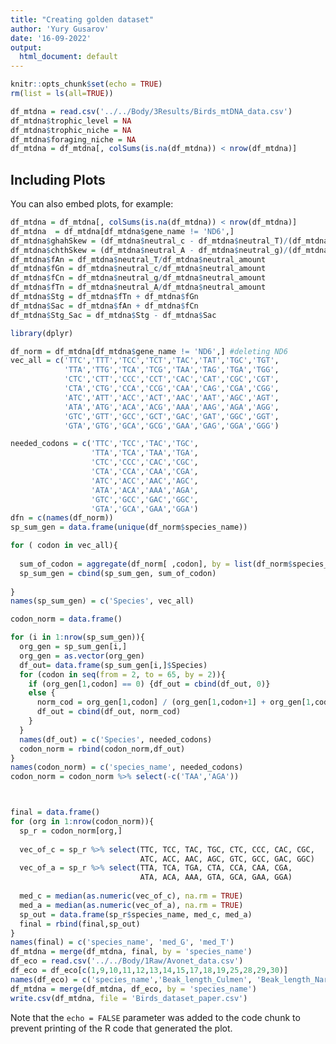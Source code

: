 ```yaml
---
title: "Creating golden dataset"
author: 'Yury Gusarov'
date: '16-09-2022'
output: 
  html_document: default
---
```


```r
knitr::opts_chunk$set(echo = TRUE)
rm(list = ls(all=TRUE))
```

 
```r
df_mtdna = read.csv('../../Body/3Results/Birds_mtDNA_data.csv')
df_mtdna$trophic_level = NA
df_mtdna$trophic_niche = NA
df_mtdna$foraging_niche = NA
df_mtdna = df_mtdna[, colSums(is.na(df_mtdna)) < nrow(df_mtdna)]
```

## Including Plots

You can also embed plots, for example:

```r
df_mtdna = df_mtdna[, colSums(is.na(df_mtdna)) < nrow(df_mtdna)]
df_mtdna  = df_mtdna[df_mtdna$gene_name != 'ND6',]
df_mtdna$ghahSkew = (df_mtdna$neutral_c - df_mtdna$neutral_T)/(df_mtdna$neutral_c + df_mtdna$neutral_T)
df_mtdna$chthSkew = (df_mtdna$neutral_A - df_mtdna$neutral_g)/(df_mtdna$neutral_A + df_mtdna$neutral_g)
df_mtdna$fAn = df_mtdna$neutral_T/df_mtdna$neutral_amount
df_mtdna$fGn = df_mtdna$neutral_c/df_mtdna$neutral_amount
df_mtdna$fCn = df_mtdna$neutral_g/df_mtdna$neutral_amount
df_mtdna$fTn = df_mtdna$neutral_A/df_mtdna$neutral_amount
df_mtdna$Stg = df_mtdna$fTn + df_mtdna$fGn 
df_mtdna$Sac = df_mtdna$fAn + df_mtdna$fCn
df_mtdna$Stg_Sac = df_mtdna$Stg - df_mtdna$Sac
```

```r
library(dplyr)
```

```r
df_norm = df_mtdna[df_mtdna$gene_name != 'ND6',] #deleting ND6
vec_all = c('TTC','TTT','TCC','TCT','TAC','TAT','TGC','TGT',
            'TTA','TTG','TCA','TCG','TAA','TAG','TGA','TGG',
            'CTC','CTT','CCC','CCT','CAC','CAT','CGC','CGT',
            'CTA','CTG','CCA','CCG','CAA','CAG','CGA','CGG',
            'ATC','ATT','ACC','ACT','AAC','AAT','AGC','AGT',
            'ATA','ATG','ACA','ACG','AAA','AAG','AGA','AGG',
            'GTC','GTT','GCC','GCT','GAC','GAT','GGC','GGT',
            'GTA','GTG','GCA','GCG','GAA','GAG','GGA','GGG')

needed_codons = c('TTC','TCC','TAC','TGC',
                  'TTA','TCA','TAA','TGA',
                  'CTC','CCC','CAC','CGC',
                  'CTA','CCA','CAA','CGA',
                  'ATC','ACC','AAC','AGC',
                  'ATA','ACA','AAA','AGA',
                  'GTC','GCC','GAC','GGC',
                  'GTA','GCA','GAA','GGA')
dfn = c(names(df_norm))
sp_sum_gen = data.frame(unique(df_norm$species_name))

for ( codon in vec_all){
  
  sum_of_codon = aggregate(df_norm[ ,codon], by = list(df_norm$species_name), FUN = 'sum')[2]
  sp_sum_gen = cbind(sp_sum_gen, sum_of_codon)
  
}
names(sp_sum_gen) = c('Species', vec_all)

codon_norm = data.frame()

for (i in 1:nrow(sp_sum_gen)){
  org_gen = sp_sum_gen[i,]
  org_gen = as.vector(org_gen)
  df_out= data.frame(sp_sum_gen[i,]$Species) 
  for (codon in seq(from = 2, to = 65, by = 2)){
    if (org_gen[1,codon] == 0) {df_out = cbind(df_out, 0)}
    else {
      norm_cod = org_gen[1,codon] / (org_gen[1,codon+1] + org_gen[1,codon])
      df_out = cbind(df_out, norm_cod)
    }
  }
  names(df_out) = c('Species', needed_codons)
  codon_norm = rbind(codon_norm,df_out)
}
names(codon_norm) = c('species_name', needed_codons)
codon_norm = codon_norm %>% select(-c('TAA','AGA'))



final = data.frame()
for (org in 1:nrow(codon_norm)){
  sp_r = codon_norm[org,]
  
  vec_of_c = sp_r %>% select(TTC, TCC, TAC, TGC, CTC, CCC, CAC, CGC,
                             ATC, ACC, AAC, AGC, GTC, GCC, GAC, GGC)
  vec_of_a = sp_r %>% select(TTA, TCA, TGA, CTA, CCA, CAA, CGA,
                             ATA, ACA, AAA, GTA, GCA, GAA, GGA)
  
  med_c = median(as.numeric(vec_of_c), na.rm = TRUE)
  med_a = median(as.numeric(vec_of_a), na.rm = TRUE)
  sp_out = data.frame(sp_r$species_name, med_c, med_a) 
  final = rbind(final,sp_out)
}
names(final) = c('species_name', 'med_G', 'med_T')
df_mtdna = merge(df_mtdna, final, by = 'species_name')
df_eco = read.csv('../../Body/1Raw/Avonet_data.csv')
df_eco = df_eco[c(1,9,10,11,12,13,14,15,17,18,19,25,28,29,30)]
names(df_eco) = c('species_name','Beak_length_Culmen', 'Beak_length_Nares', 'Beak_width', 'Beak_depth', 'Tarsus_length', 'Wing_length','Kipps_distance', 'Hand_wing_index', 'Tail_length', 'Mass', 'Habitat', 'Trophic_level', 'Trophic_niche', 'Primary_lifestyle')
df_mtdna = merge(df_mtdna, df_eco, by = 'species_name')
write.csv(df_mtdna, file = 'Birds_dataset_paper.csv')
```

Note that the `echo = FALSE` parameter was added to the code chunk to prevent printing of the R code that generated the plot.

